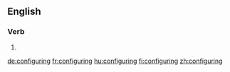 ==English==

===Verb===
{{head|en|present participle}}

# {{present participle of|configure|lang=en|nocat=1}}

[[de:configuring]]
[[fr:configuring]]
[[hu:configuring]]
[[fi:configuring]]
[[zh:configuring]]